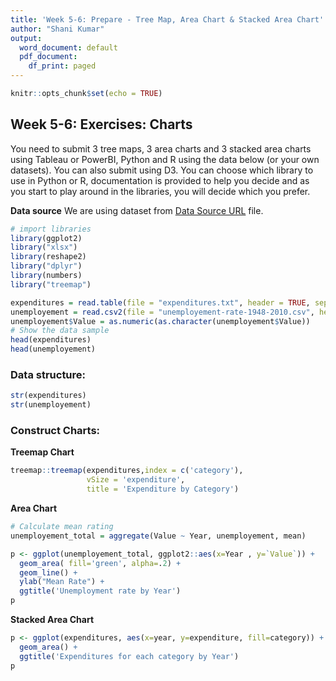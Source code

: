 ```yaml
---
title: 'Week 5-6: Prepare - Tree Map, Area Chart & Stacked Area Chart'
author: "Shani Kumar"
output:
  word_document: default
  pdf_document:
    df_print: paged
---
```


```r
knitr::opts_chunk$set(echo = TRUE)
```

## Week 5-6: Exercises: Charts

You need to submit 3 tree maps, 3 area charts and 3 stacked area charts using Tableau or PowerBI, Python and R using the data below (or your own datasets). You can also submit using D3. You can choose which library to use in Python or R, documentation is provided to help you decide and as you start to play around in the libraries, you will decide which you prefer.

**Data source**
We are using dataset from [Data Source URL](https://content.bellevue.edu/cst/dsc/640/datasets/ex3-2.zip) file.

```r
# import libraries
library(ggplot2)
library("xlsx")
library(reshape2)
library("dplyr") 
library(numbers)
library("treemap") 
```
```r
expenditures = read.table(file = "expenditures.txt", header = TRUE, sep = '\t', dec = '.', fill = TRUE)
unemployement = read.csv2(file = "unemployement-rate-1948-2010.csv", header = TRUE, sep=',')
unemployement$Value = as.numeric(as.character(unemployement$Value))
# Show the data sample
head(expenditures)
head(unemployement)

```

### Data structure:
```r
str(expenditures)
str(unemployement)
```

\pagebreak

### Construct Charts:

**Treemap Chart**

```r
treemap::treemap(expenditures,index = c('category'),
                 vSize = 'expenditure',
                 title = 'Expenditure by Category')
```

\pagebreak

**Area Chart**

```r
# Calculate mean rating
unemployement_total = aggregate(Value ~ Year, unemployement, mean)

p <- ggplot(unemployement_total, ggplot2::aes(x=Year , y=`Value`)) +
  geom_area( fill='green', alpha=.2) +
  geom_line() +
  ylab("Mean Rate") +
  ggtitle('Unemployment rate by Year')
p
```

\pagebreak

**Stacked Area Chart**

```r
p <- ggplot(expenditures, aes(x=year, y=expenditure, fill=category)) +
  geom_area() +
  ggtitle('Expenditures for each category by Year')
p
```

